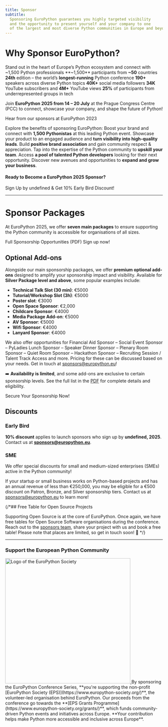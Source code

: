 ```yaml
---
title: Sponsor
subtitle:
  Sponsoring EuroPython guarantees you highly targeted visibility
  and the opportunity to present yourself and your company to one
  of the largest and most diverse Python communities in Europe and beyond.
---
```


# Why Sponsor EuroPython?
<span class="text-2xl font-bold text-center block">Stand out in the heart of Europe’s Python ecosystem and connect with ~1,500 Python professionals</span>
<HighlightCard>
      <HighlightItem>**~1,500** participants from **~50** countries</HighlightItem>
      <HighlightItem>**24th** edition – the world’s **longest-running** Python conference</HighlightItem>
      <HighlightItem>**190+** speakers across diverse Python topics</HighlightItem>
      <HighlightItem>**40K+** social media followers</HighlightItem>
      <HighlightItem>**34K** YouTube subscribers and **4M+** YouTube views</HighlightItem>
      <HighlightItem>**25%** of participants from underrepresented groups in tech</HighlightItem>
</HighlightCard>

Join **EuroPython 2025 from 14 – 20 July** at the Prague Congress Centre (PCC) to connect, showcase your company, and shape the future of Python!

<YouTube id="oW8FHL4PiuI" alt="Hear from our sponsors at EuroPython 2023" />
<figcaption>Hear from our sponsors at EuroPython 2023</figcaption>

Explore the benefits of sponsoring EuroPython:
<BenefitsList>
<BenefitItem icon="network" title="Brand Exposure">Boost your brand and connect with **1,500 Pythonistas** at this leading Python event.</BenefitItem>
<BenefitItem icon="target" title="Product Promotion">Showcase your product to an engaged audience and **turn visibility into high-quality leads**.</BenefitItem>
<BenefitItem icon="award" title="Community Support">Build **positive brand association** and gain community respect & appreciation.</BenefitItem>
<BenefitItem icon="transfer" title="Skill Boost">Tap into the expertise of the Python community to **upskill your team**.</BenefitItem>
<BenefitItem icon="headhunt" title="Talent Recruitment">Access **a pool of talented Python developers** looking for their next opportunity.</BenefitItem>
  <BenefitItem icon="rocket" title="New Business">Discover new avenues and opportunities to **expand and grow your business**.</BenefitItem>
</BenefitsList>

#### Ready to Become a EuroPython 2025 Sponsor?
<div class="text-center">

<ButtonLink url="https://forms.gle/T8da5sQbKn6BFsxH7">Sign Up by undefined & Get 10% Early Bird Discount!</ButtonLink>

</div>


---
 # Sponsor Packages

At EuroPython 2025, we offer **seven main packages** to ensure
supporting the Python community is accessible for organisations of all sizes.

<div class="text-left [&>*]:mr-8 [&>*]:mb-2 mb-12">
<ButtonLink url="https://drive.google.com/file/d/1AGvH0w3fMLRvaNDa5VPCs78rtc4MnL6h/view?usp=sharing">Full Sponsorship Opportunities (PDF)</ButtonLink>
<ButtonLink url="https://forms.gle/T8da5sQbKn6BFsxH7">Sign up now!</ButtonLink>
</div>


<SponsorTiers signupLink="https://forms.gle/T8da5sQbKn6BFsxH7" />

## Optional Add-ons

Alongside our main sponsorship packages, we offer **premium optional add-ons**
designed to amplify your sponsorship impact and visibility.
Available for **Silver Package level and above**, some popular examples include:

- **Technical Talk Slot (30 min)**: €5000
- **Tutorial/Workshop Slot (3h)**: €5000
- **Poster slot**: €3000
- **Open Space Sponsor**: €2,000
- **Childcare Sponsor**: €4000
- **Media Package Add-on**: €5000
- **AV Sponsor**: €5000
- **Wifi Sponsor**: €4000
- **Lanyard Sponsor**: €4000

We also offer opportunities for
<span class="font-semibold">Financial Aid Sponsor</span> –
<span class="font-semibold">Social Event Sponsor</span> –
<span class="font-semibold">PyLadies Lunch Sponsor</span> –
<span class="font-semibold">Speaker Dinner Sponsor</span> –
<span class="font-semibold">Plenary Room Sponsor</span> –
<span class="font-semibold">Quiet Room Sponsor</span> –
<span class="font-semibold">Hackathon Sponsor</span> –
<span class="font-semibold">Recruiting Session / Talent Track Access</span> and more. Pricing for these can be discussed based on your needs. Get in touch at sponsors@europython.eu!

➡️ **Availability is limited**, and some add-ons are exclusive to certain sponsorship levels.
See the full list in the [PDF](https://drive.google.com/file/d/1AGvH0w3fMLRvaNDa5VPCs78rtc4MnL6h/view?usp=sharing) for complete details and eligibility.

<div class="text-center">
<ButtonLink url="https://forms.gle/T8da5sQbKn6BFsxH7">Secure Your Sponsorship Now!</ButtonLink>
</div>

## Discounts

### Early Bird

**10% discount** applies to launch sponsors who sign up by **undefined, 2025**.
Contact us at **sponsors@europython.eu**.

### SME

We offer special discounts for small and medium-sized enterprises (SMEs) active in the Python community!

If your startup or small business works on Python-based projects and has an annual revenue of less than
€250,000, you may be eligible for a €500 discount on Patron, Bronze, and Silver sponsorship tiers.
Contact us at sponsors@europython.eu to learn more!

{/*## Free Table for Open Source Projects

Supporting Open Source is at the core of EuroPython. Once again, we have free
tables for Open Source Software organisations during the conference. Reach out to the
[sponsors team](mailto:sponsors@europython.eu), share your project with us and
book a free table! Please note that places are limited, so get in touch soon! 🐍
*/}

---
### Support the European Python Community
  <a href="https://www.europython-society.org/" target="_blank">
    <img src="/img/eps-logo.png" alt="Logo of the EuroPython Society"   width="400"/>
  </a>
By sponsoring the EuroPython Conference Series, **you're supporting the non-profit [EuroPython Society (EPS)](https://www.europython-society.org/)**,
the volunteer-led organisation behind EuroPython. Our proceeds from the conference go towards the **[EPS Grants Programme](https://www.europython-society.org/grants/)**,
which funds community-driven Python events and initiatives across Europe. **Your contribution helps make Python more accessible and inclusive across Europe**.
